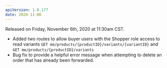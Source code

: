 ```yaml
---
apiVersion: 1.0.177
date: 2020-11-06
---
```


Released on Friday, November 6th, 2020 at 11:30am CST.

- Added two routes to allow buyer users with the Shopper role access to read variants `GET me/products/{productID}/variants/{variantID}` and `GET me/products/{productID}/variants`
- Bug fix to provide a helpful error message when attempting to delete an order that has already been forwarded. 
